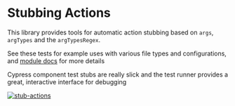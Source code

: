 
<Meta title="StubActions/Overview" />

# Stubbing Actions

This library provides tools for automatic action stubbing based on `args`, `argTypes` and the `argTypesRegex`.

See these tests for example uses with various file types and configurations, and [module docs](https://quotapath.github.io/orphic-cypress/functions/actions.stubStoryActions.html)
 for more details

Cypress component test stubs are really slick and the test runner provides a great, interactive interface for debugging

[![stub-actions](https://user-images.githubusercontent.com/9889378/203309810-fe715890-3236-46a2-99f6-680bb6c39235.gif)](https://user-images.githubusercontent.com/9889378/203308863-105eac48-a70a-4c21-a439-dead63ef0aed.mp4)
